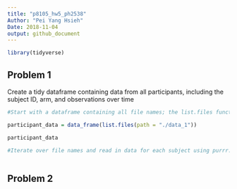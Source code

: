 ```yaml
---
title: "p8105_hw5_ph2538"
Author: "Pei Yang Hsieh"
Date: 2018-11-04
output: github_document
---
```


```r
library(tidyverse)
```


## Problem 1

Create a tidy dataframe containing data from all participants, including the subject ID, arm, and observations over time


```r
#Start with a dataframe containing all file names; the list.files function will help

participant_data = data_frame(list.files(path = "./data_1"))

participant_data

#Iterate over file names and read in data for each subject using purrr::map and saving the result as a new variable in the dataframe



```


## Problem 2


```r

```

